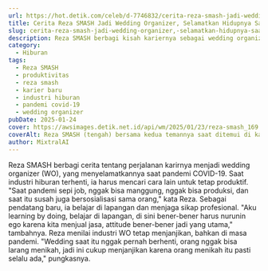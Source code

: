 ```yaml
---
url: https://hot.detik.com/celeb/d-7746832/cerita-reza-smash-jadi-wedding-organizer-selamatkan-hidupnya-saat-pandemi
title: Cerita Reza SMASH Jadi Wedding Organizer, Selamatkan Hidupnya Saat Pandemi
slug: cerita-reza-smash-jadi-wedding-organizer,-selamatkan-hidupnya-saat-pandemi
description: Reza SMASH berbagi kisah kariernya sebagai wedding organizer yang menyelamatkannya saat pandemi. Ia menekankan pentingnya profesionalisme dan adaptasi.
category:
  - Hiburan
tags:
  - Reza SMASH
  - produktivitas
  - reza smash
  - karier baru
  - industri hiburan
  - pandemi covid-19
  - wedding organizer
pubDate: 2025-01-24
cover: https://awsimages.detik.net.id/api/wm/2025/01/23/reza-smash_169.jpeg?wid=54&w=650&v=1&t=jpeg
coverAlt: Reza SMASH (tengah) bersama kedua temannya saat ditemui di kawasan Transmedia. Foto Ahsan/detikhot
author: MixtralAI
---
```

Reza SMASH berbagi cerita tentang perjalanan karirnya menjadi wedding organizer (WO), yang menyelamatkannya saat pandemi COVID-19. Saat industri hiburan terhenti, ia harus mencari cara lain untuk tetap produktif. "Saat pandemi sepi job, nggak bisa manggung, nggak bisa produksi, dan saat itu susah juga bersosialisasi sama orang," kata Reza. Sebagai pendatang baru, ia belajar di lapangan dan menjaga sikap profesional. "Aku learning by doing, belajar di lapangan, di sini bener-bener harus nurunin ego karena kita menjual jasa, attitude bener-bener jadi yang utama," tambahnya. Reza menilai industri WO tetap menjanjikan, bahkan di masa pandemi. "Wedding saat itu nggak pernah berhenti, orang nggak bisa larang menikah, jadi ini cukup menjanjikan karena orang menikah itu pasti selalu ada," pungkasnya.
